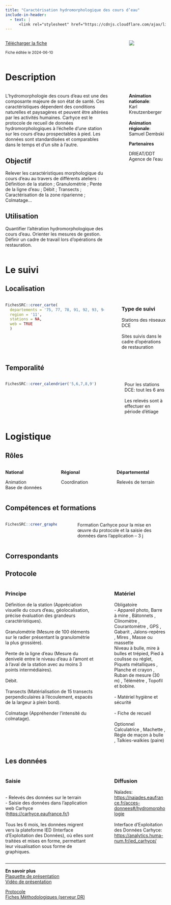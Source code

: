 ```yaml
---
title: "Caractérisation hydromorphologique des cours d’eau"
include-in-header:
  - text: |
      <link rel="stylesheet" href="https://cdnjs.cloudflare.com/ajax/libs/font-awesome/6.0.0-beta3/css/all.min.css">
---
```


:::::::::::::: {.columns}
::: {.column width="70%"}
<a href="hydromorphologie.xlsx" class="btn btn-primary" download>
  <i class="fas fa-file-arrow-down"></i> Télécharger la fiche
</a>

<small>Fiche éditée le 2024-06-10</small>

:::
::: {.column width="5%"}
:::
::: {.column width="25%"}
<img src="https://carhyce.eaufrance.fr/images/icone_carhyce.png" style="max-width:100%; max-height:150px; ">

:::
::::::::::::::



# Description

:::::::::::::: {.columns}
::: {.column width="70%"}
L’hydromorphologie des cours d’eau est une des composante majeure de son état de santé. Ces caractéristiques dépendent des conditions naturelles et paysagères et peuvent être altérées par les activités humaines. Carhyce est le protocole de recueil de données hydromorphologiques à l'échelle d’une station sur les cours d'eau prospectables à pied. Les données sont standardisées et comparables dans le temps et d’un site à l’autre. 


## Objectif

Relever les caractéristiques morphologique du cours d’eau au travers de différents ateliers : Définition de la station ; Granulométrie ; Pente de la ligne d’eau ; Débit ; Transects ; Caractérisation de la zone riparienne ; Colmatage…

## Utilisation

Quantifier l'altération hydromorphologique des cours d'eau. Orienter les mesures de gestion. Définir un cadre de travail lors d'opérations de restauration.
:::
::: {.column width="5%"}
:::
::: {.column width="25%"}
<b>Animation nationale</b>:<br>Karl Kreutzenberger<br><br><b>Animation régionale</b>:<br>Samuel Dembski

<b>Partenaires</b>

DRIEAT/DDT<br>Agence de l'eau
:::
::::::::::::::

# Le suivi

## Localisation
:::::::::::::: {.columns}
::: {.column width="67%"}

```r
FichesSRC::creer_carte(
  departements = '75, 77, 78, 91, 92, 93, 94, 95',
  region = '11',
  stations = NA,
  web = TRUE
  )
```

:::
:::{.column width="3%"}
:::
:::{.column width="30%"}
### Type de suivi
Stations des réseaux DCE<br><br>Sites suivis dans le cadre d'opérations de restauration
:::
::::::::::::::
## Temporalité
:::::::::::::: {.columns}
::: {.column width="67%"}


```r
FichesSRC::creer_calendrier('5,6,7,8,9')
```


:::
::: {.column width="5%"}
:::
::: {.column width="28%"}
Pour les stations DCE: tout les 6 ans<br><br>Les relevés sont à effectuer en période d'étiage
:::
::::::::::::::

# Logistique

## Rôles
:::::::::::::: {.columns}
::: {.column width="33%"}
<b>National</b>

Animation<br>Base de données
:::
::: {.column width="33%"}
<b>Régional</b>

Coordination
:::
::: {.column width="33%"}
<b>Départemental</b>

Relevés de terrain
:::
::::::::::::::

## Compétences et formations

:::::::::::::: {.columns}
::: {.column width="35%"}

```r
FichesSRC::creer_graphe_expertise('Maitrise', '5')
```


:::
::: {.column width="5%"}
:::
::: {.column width="60%"}
Formation Carhyce  pour la mise en œuvre du protocole et la saisie des données dans l’application – 3 j
:::
::::::::::::::


## Correspondants

## Protocole
:::::::::::::: {.columns}
::: {.column width="60%"}
### Principe

Définition de la station (Appréciation visuelle du cours d’eau, géolocalisation, précise évaluation des grandeurs caractéristiques).<br> <br>Granulométrie (Mesure de 100 éléments sur le radier présentant la granulométrie la plus grossière). <br><br>Pente de la ligne d’eau (Mesure du denivelé entre le niveau d’eau à l’amont et à l’aval de la station avec au moins 3 points intermédiaires).<br><br>Débit. <br><br>Transects  (Matérialisation de 15 transects perpendiculaires à l’écoulement, espacés de la largeur à plein bord).<br><br>Colmatage  (Appréhender l’intensité du colmatage). 
:::
::: {.column width="5%"}
:::
::: {.column width="35%"}
### Matériel

Obligatoire<br>- Appareil photo, Barre à mine , Bâtonnets , Clinomètre , Courantomètre , GPS , Gabarit , Jalons-repères , Mires , Masse ou massette <br>Niveau à bulle, mire à bulles et trépied, Pied à coulisse ou réglet, Piquets métalliques , Planche et crayon , Ruban de mesure (30 m) , Télémètre , Topofil et bobine.<br><br>- Matériel hygiène et sécurité<br><br>- Fiche de recueil<br><br>Optionnel<br>Calculatrice , Machette , Règle de maçon à bulle , Talkies-walkies (paire) 
:::
::::::::::::::

## Les données

:::::::::::::: {.columns}
::: {.column width="60%"}
### Saisie

<br>- Relevés des données sur le terrain<br>- Saisie des données dans l’application web Carhyce (<a href='https://carhyce.eaufrance.fr/'>https://carhyce.eaufrance.fr/</a>)<br><br>Tous les 6 mois, les données migrent vers la plateforme IED (Interface d’Exploitation des Données), où elles sont traitées et mises en forme, permettant leur visualisation sous forme de graphiques.
:::
::: {.column width="5%"}
:::
::: {.column width="35%"}
### Diffusion

Naïades:<br><a href='https://naiades.eaufrance.fr/acces-donnees#/hydromorphologie'>https://naiades.eaufrance.fr/acces-donnees#/hydromorphologie</a><br><br>Interface d'Exploitation des Données Carhyce:<br><a href='https://analytics.huma-num.fr/ied_carhyce/'>https://analytics.huma-num.fr/ied_carhyce/</a>
:::
::::::::::::::

<hr>

<div class="card">
  <b>En savoir plus</b><br>
  <a href="https://professionnels.ofb.fr/sites/default/files/GP2017_Carhyce_Plaquette.pdf">Plaquette de présentation</a><br>
  <a href="https://www.dailymotion.com/video/x4ij5lc">Vidéo de présentation</a><br>
  
  <a href="https://www.documentation.eauetbiodiversite.fr/notice/carhyce-caracterisation-hydromorphologique-des-cours-d-eau-protocole-de-recueil-de-donnees-hydromorp0">Protocole</a><br>
  <a href="\\ad.intra\dfs\COMMUNS\REGIONS\IDF\DR\05_CONNAISSANCE\Hydromorphologie\Cours_Eau[CarHyCE]\01_Documentation">Fiches Méthodologiques (serveur DR)</a><br>
  
</div>
